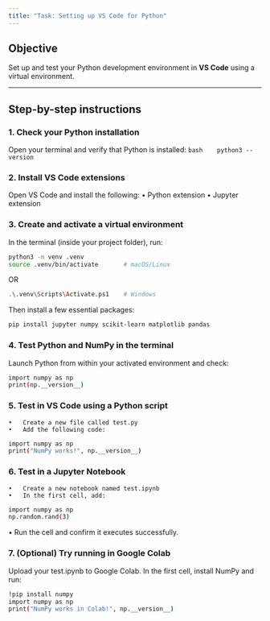 ```yaml
---
title: "Task: Setting up VS Code for Python"
---
```


## Objective

Set up and test your Python development environment in **VS Code** using a virtual environment.

---

## Step-by-step instructions

### 1. **Check your Python installation**  
   Open your terminal and verify that Python is installed:
   ```bash
   python3 --version
   ```

### 2.	**Install VS Code extensions**
Open VS Code and install the following:
	•	Python extension
	•	Jupyter extension

### 3.	**Create and activate a virtual environment**

In the terminal (inside your project folder), run:

```bash
python3 -m venv .venv
source .venv/bin/activate       # macOS/Linux
```
OR
```bash
.\.venv\Scripts\Activate.ps1    # Windows
```
Then install a few essential packages:
```bash
pip install jupyter numpy scikit-learn matplotlib pandas
```

### 4.	**Test Python and NumPy in the terminal**

Launch Python from within your activated environment and check:

```bash
import numpy as np
print(np.__version__)
```

### 5.	**Test in VS Code using a Python script**
	•	Create a new file called test.py
	•	Add the following code:

```bash
import numpy as np
print("NumPy works!", np.__version__)
```

### 6.	**Test in a Jupyter Notebook**
	•	Create a new notebook named test.ipynb
	•	In the first cell, add:

```bash
import numpy as np
np.random.rand(3)
```
•	Run the cell and confirm it executes successfully.

### 7. 	**(Optional) Try running in Google Colab**
Upload your test.ipynb to Google Colab.
In the first cell, install NumPy and run:

```bash
!pip install numpy
import numpy as np
print("NumPy works in Colab!", np.__version__)
```



